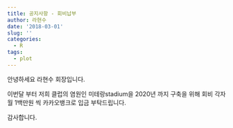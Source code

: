 ```yaml
---
title: 공지사항 - 회비납부
author: 라현수
date: '2018-03-01'
slug: ''
categories:
  - R
tags:
  - plot
---
```


안녕하세요 
라현수 회장입니다.

이번달 부터 저희 클럽의 염원인 미테랑stadium을 2020년 까지 구축을 위해
회비 각자 월 1백만원 씩 카카오뱅크로 입금 부탁드립니다.

감사합니다.
